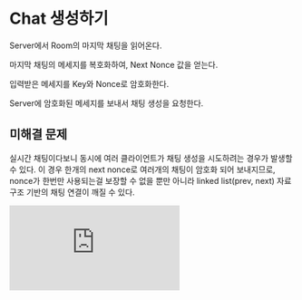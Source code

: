 # Chat 생성하기

Server에서 Room의 마지막 채팅을 읽어온다.

마지막 채팅의 메세지를 복호화하여, Next Nonce 값을 얻는다.

입력받은 메세지를 Key와 Nonce로 암호화한다.

Server에 암호화된 메세지를 보내서 채팅 생성을 요청한다.

## 미해결 문제

실시간 채팅이다보니 동시에 여러 클라이언트가 채팅 생성을 시도하려는 경우가 발생할 수 있다.
이 경우 한개의 next nonce로 여러개의 채팅이 암호화 되어 보내지므로, nonce가 한번만 사용되는걸
보장할 수 없을 뿐만 아니라 linked list(prev, next) 자료구조 기반의 채팅 연결이 깨질 수 있다.

<iframe
  frameborder="0"
  style={{ width: "100%", height: "573px" }}
  src="https://viewer.diagrams.net/?tags=%7B%7D&lightbox=1&highlight=0000ff&edit=_blank&layers=1&nav=1&title=create_chat.drawio&dark=auto#Uhttps%3A%2F%2Fraw.githubusercontent.com%2Frisen-chat%2Frisen-docs%2Fmain%2Fdiagrams%2Fcreate_chat.drawio"
></iframe>
